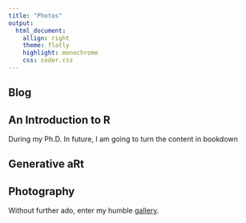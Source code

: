 ```yaml
---
title: "Photos"
output: 
  html_document:
    allign: right
    theme: flatly
    highlight: monochrome
    css: coder.css
---
```

<DIV align="justify">

## Blog

## An Introduction to R

During my Ph.D. In future, I am going to turn the content in bookdown

## Generative aRt

## Photography

Without further ado, enter my humble <a class="navigation-link" href="projects/photos/photos.html">gallery</a>.
</DIV>